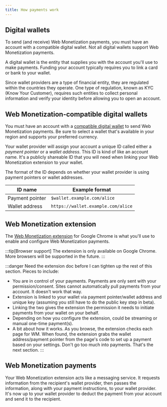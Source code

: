 ```yaml
---
title: How payments work
---
```



## Digital wallets

To send (and receive) Web Monetization payments, you must have an account with a compatible digital wallet. Not all digital wallets support Web Monetization payments. 

A digital wallet is the entity that supplies you with the account you'll use to make  payments. Funding your account typically requires you to link a card or bank to your wallet. 

Since wallet providers are a type of financial entity, they are regulated within the countries they operate. One type of regulation, known as KYC (Know Your Customer), requires such entities to collect personal information and verify your identity before allowing you to open an account.

## Web Monetization-compatible digital wallets

You must have an account with a [compatible digital wallet](/resources/wallets) to send Web Monetization payments. Be sure to select a wallet that's available in your region and supports your preferred currency. 

Your wallet provider will assign your account a unique ID called either a *payment pointer* or a *wallet address*. This ID is kind of like an account name. It's a publicly shareable ID that you will need when linking your Web Monetization extension to your wallet. 

The format of the ID depends on whether your wallet provider is using payment pointers or wallet addresses. 

| ID name | Example format |
| ------- | -------------- |
| Payment pointer | `$wallet.example.com/alice` |
| Wallet address | `https://wallet.example.com/alice` |

## Web Monetization extension

The [Web Monetization extension](/support/use-extension) for Google Chrome is what you'll use to enable and configure Web Monetization payments. 

:::tip[Browser support]
The extension is only available on Google Chrome. More browsers will be supported in the future.
:::

:::danger
Need the extension doc before I can tighten up the rest of this section. Pieces to include:
* You are in control of your payments. Payments are only sent with your permission/consent. Sites cannot automatically pull payments from your account. It doesn't work that way.
* Extension is linked to your wallet via payment pointer/wallet address and unique key  (assuming you still have to do the public key step in beta).
* Linking the two gives the extension the permission it needs to initiate payments from your wallet on your behalf. 
* Depending on how you configure the extension, could be streaming or manual one-time payment(s).
* A bit about how it works. As you browse, the extension checks each page for WM. When found, the extension grabs the wallet address/payment pointer from the page's code to set up a payment based on your settings. Don't go too much into payments. That's the next section.
:::

## Web Monetization payments

Your Web Monetization extension acts like a messaging service. It requests information from the recipient's wallet provider, then passes the information, along with your payment instructions, to your wallet provider. It's now up to your wallet provider to deduct the payment from your account and send it to the recipient. 
